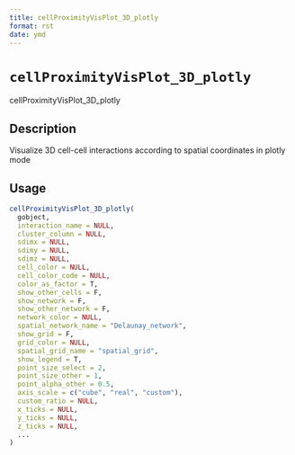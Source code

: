 ```yaml
--- 
title: cellProximityVisPlot_3D_plotly 
format: rst 
date: ymd 
--- 
```

# `cellProximityVisPlot_3D_plotly`

cellProximityVisPlot_3D_plotly


## Description

Visualize 3D cell-cell interactions according to spatial coordinates in plotly mode


## Usage

```r
cellProximityVisPlot_3D_plotly(
  gobject,
  interaction_name = NULL,
  cluster_column = NULL,
  sdimx = NULL,
  sdimy = NULL,
  sdimz = NULL,
  cell_color = NULL,
  cell_color_code = NULL,
  color_as_factor = T,
  show_other_cells = F,
  show_network = F,
  show_other_network = F,
  network_color = NULL,
  spatial_network_name = "Delaunay_network",
  show_grid = F,
  grid_color = NULL,
  spatial_grid_name = "spatial_grid",
  show_legend = T,
  point_size_select = 2,
  point_size_other = 1,
  point_alpha_other = 0.5,
  axis_scale = c("cube", "real", "custom"),
  custom_ratio = NULL,
  x_ticks = NULL,
  y_ticks = NULL,
  z_ticks = NULL,
  ...
)
```


